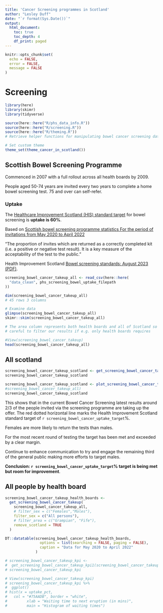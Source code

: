 ```yaml
---
title: 'Cancer Screening programmes in Scotland'
author: "Lesley Duff"
date: "`r format(Sys.Date())`"
output:
  html_document:
    toc: true
    toc_depth: 4
    df_print: paged
---
```

```r
knitr::opts_chunk$set(
  echo = FALSE,
  error = FALSE,
  message = FALSE
)
```
# Screening

```r
library(here)
library(skimr)
library(tidyverse)
```

```r
source(here::here("R/phs_data_info.R"))
source(here::here("R/screening.R"))
source(here::here("R/theming.R"))
# Retrieve helper functions for manipulating bowel cancer screening data
```
```r
# Set custom theme
theme_set(theme_cancer_in_scotland())
```

## Scottish Bowel Screening Programme

Commenced in 2007 with a full rollout across all health boards by 2009.

People aged 50-74 years are invited every two years to complete a home bowel 
screening test. 75 and over can self-refer. 

### Uptake

The [Healthcare Improvement Scotland
(HIS) standard target](https://www.healthcareimprovementscotland.org/our_work/standards_and_guidelines/stnds/bowel_screening_standards.aspx) for bowel screening is **uptake is 60%**. 

Based on [Scottish bowel screening programme statistics For the period of invitations from May 2020 to April 2022](https://publichealthscotland.scot/publications/scottish-bowel-screening-programme-statistics/scottish-bowel-screening-programme-statistics-for-the-period-of-invitations-from-may-2020-to-april-2022/)

"The proportion of invites which are returned as a correctly
completed kit (i.e. a positive or negative test result). It is a key measure of the
acceptability of the test to the public."

Health Improvement Scotland [Bowel screening standards: August 2023 (PDF)](https://www.healthcareimprovementscotland.org/his/idoc.ashx?docid=49b039aa-f6cf-42aa-8fda-3d6bc165bd21&version=-1).

```r
screening_bowel_cancer_takeup_all <- read_csv(here::here(
  "data_clean", phs_screening_bowel_uptake_filepath
))
```

```r
dim(screening_bowel_cancer_takeup_all)
# 45 rows 3 columns

# Examine data
glimpse(screening_bowel_cancer_takeup_all)
skimr::skim(screening_bowel_cancer_takeup_all)

# The area column represents both health boards and all of Scotland so be
# careful to filter our results if e.g. only health boards requires
```

```r
#View(screening_bowel_cancer_takeup)
head(screening_bowel_cancer_takeup_all)
```

## All scotland
```r
screening_bowel_cancer_takeup_scotland <- get_screening_bowel_cancer_takeup_scotland(screening_bowel_cancer_takeup_all)
screening_bowel_cancer_takeup_scotland

screening_bowel_cancer_takeup_scotland <- plot_screening_bowel_cancer_takeup_scotland(screening_bowel_cancer_takeup_scotland)
#screening_bowel_cancer_takeup_all)
screening_bowel_cancer_takeup_scotland
```

This shows that in the current Bowel Cancer Screening latest results around 2/3 
of the people invited via the screening programme are taking up the offer. The 
red dotted horizontal line marks the Health Improvement Scotland standard target 
of `r screening_bowel_cancer_uptake_target`%.

Females are more likely to return the tests than males.

For the most recent round of testing the target has been met and exceeded by a
clear margin.

Continue to enhance communication to try and engage the remaining third of the 
general public making more efforts to target males.

**Conclusion: `r screening_bowel_cancer_uptake_target`% target is being met but room for improvement**.

## All people by health board
```r
screening_bowel_cancer_takeup_health_boards <-
  get_screening_bowel_cancer_takeup(
    screening_bowel_cancer_takeup_all,
    # filter_sex = c("Females","Males"),
    filter_sex = c("All persons"),
    # filter_area = c("Grampian", "Fife"),
    remove_scotland = TRUE
  )

DT::datatable(screening_bowel_cancer_takeup_health_boards,
                options = list(searching = FALSE, paging = FALSE),
                caption = "Data for May 2020 to April 2022"
              )
```


```r
# screening_bowel_cancer_takeup_kpi <-
#  get_screening_bowel_cancer_takeup_kpi1(screening_bowel_cancer_takeup)
# screening_bowel_cancer_takeup_kpi

# View(screening_bowel_cancer_takeup_kpi)
# screening_bowel_cancer_takeup_kpi %>%
#  ggplot()
# hist(x = uptake_pct,
#   col = "#75AADB", border = "white",
#         xlab = "Waiting time to next eruption (in mins)",
#         main = "Histogram of waiting times")
```
